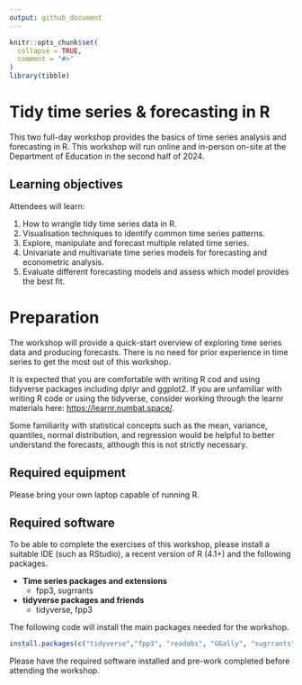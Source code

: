 ```yaml
---
output: github_document
---
```


<!-- README.md is generated from README.Rmd. Please edit that file -->

```r
knitr::opts_chunk$set(
  collapse = TRUE,
  comment = "#>"
)
library(tibble)
```

# Tidy time series & forecasting in R

This two full-day workshop provides the basics of time series analysis and forecasting in R. This workshop will run online and in-person on-site at the Department of Education in the second half of 2024.

## Learning objectives

Attendees will learn:

1. How to wrangle tidy time series data in R.
2. Visualisation techniques to identify common time series patterns.
3. Explore, manipulate and forecast multiple related time series.
4. Univariate and multivariate time series models for forecasting and econometric analysis.
4. Evaluate different forecasting models and assess which model provides the best fit.

# Preparation

The workshop will provide a quick-start overview of exploring time series data and producing forecasts. There is no need for prior experience in time series to get the most out of this workshop.

It is expected that you are comfortable with writing R cod and using tidyverse packages including dplyr and ggplot2. If you are unfamiliar with writing R code or using the tidyverse, consider working through the learnr materials here: <https://learnr.numbat.space/>.

Some familiarity with statistical concepts such as the mean, variance, quantiles, normal distribution, and regression would be helpful to better understand the forecasts, although this is not strictly necessary.

## Required equipment

Please bring your own laptop capable of running R.

## Required software

To be able to complete the exercises of this workshop, please install a suitable IDE (such as RStudio), a recent version of R (4.1+) and the following packages.

-   **Time series packages and extensions**
    -   fpp3, sugrrants
-   **tidyverse packages and friends**
    -   tidyverse, fpp3

The following code will install the main packages needed for the workshop.

```r
install.packages(c("tidyverse","fpp3", "readabs", "GGally", "sugrrants"))
```

Please have the required software installed and pre-work completed before attending the workshop.
